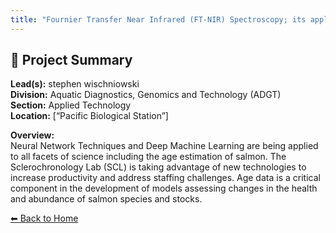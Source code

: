 ```yaml
---
title: "Fournier Transfer Near Infrared (FT-NIR) Spectroscopy; its application for rapid fish age estimation within the Sclerochronology Lab at the Pacific Biological Station"
---
```


## 🧬 Project Summary

**Lead(s):** stephen wischniowski  
**Division:** Aquatic Diagnostics, Genomics and Technology (ADGT)  
**Section:** Applied Technology  
**Location:** ["Pacific Biological Station"]  

**Overview:**  
Neural Network Techniques and Deep Machine Learning are being applied to all facets of science including the age estimation of salmon. The Sclerochronology Lab (SCL) is taking advantage of new technologies to increase productivity and address staffing challenges. Age data is a critical component in the development of models assessing changes in the health and abundance of salmon species and stocks.

[⬅ Back to Home](../index.qmd)
